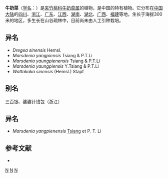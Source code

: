 {{Speciesbox
| genus = Marsdenia
| species = sinensis
| authority = Hemsl., 1889
}}

'''牛奶菜'''（[[学名|学名]]：{{lang|la|''Marsdenia sinensis''}}）是[[夹竹桃科|夹竹桃科]][[牛奶菜属|牛奶菜属]]的植物，是中国的特有植物。它分布在[[中国大陆|中国大陆]]的[[四川|四川]]、[[浙江|浙江]]、[[广东|广东]]、[[江西|江西]]、[[湖南|湖南]]、[[湖北|湖北]]、[[广西|广西]]、[[福建|福建]]等地，生长于海拔300米的地区，多生长在山谷疏林中，目前尚未由人工引种栽培。

==异名==
* ''Dregea sinensis'' Hemsl.
* ''Marsdenia yangpiensis'' Tsiang & P.T.Li
* ''Marsdenia yaungpienensis'' Tsiang & P.T.Li
* ''Marsdenia yaungpiensis'' Y.Tsiang & P.T.Li
* ''Wattakaka sinensis'' (Hemsl.) Stapf

== 别名 ==
三百银、婆婆针钱包（浙江）

== 异名 ==
* ''Marsdenia yangpienensis'' [[蒋英_(植物学家)|Tsiang]] et P. T. Li

== 参考文献 ==
<div class="references-small">
* {{cite web| url =http://www.bioinfo.cn/db05/KmzwSpecies.php?action=view&id=1780| title =牛奶菜| work =《中国高等植物数据库全库》| publisher =中国科学院微生物研究所| author =昆明植物研究所| accessdate =2009-02-22| deadurl =yes| archiveurl =https://web.archive.org/web/20160305035852/http://www.bioinfo.cn/db05/KmzwSpecies.php?action=view&id=1780| archivedate =2016-03-05}}
</div>
{{Taxonbar|from=Q15225675}}

[[Category:牛奶菜属|N]]
[[Category:中国特有植物|N]]
[[Category:1889年描述的植物|N]]


{{植物小作品}}